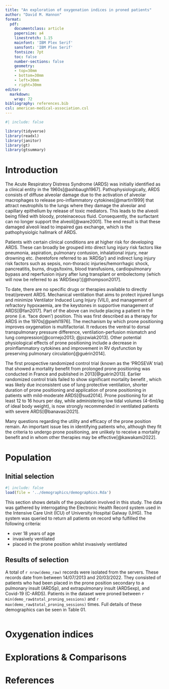 ```yaml
---
title: "An exploration of oxygenation indices in proned patients"
author: "David M. Hannon"
format:
  pdf:
    documentclass: article
    papersize: a4
    linestretch: 1.15
    mainfont: 'IBM Plex Serif'
    sansfont: 'IBM Plex Serif'
    fontsize: 7pt
    toc: false
    number-sections: false
    geometry: 
    - top=30mm
    - bottom=30mm
    - left=30mm
    - right=30mm
editor: 
  markdown: 
    wrap: 72
bibliography: references.bib
csl: american-medical-association.csl
---
```


```r
#| include: false

library(tidyverse)
library(readxl)
library(janitor)
library(gt)
library(gtsummary)
```


# Introduction

The Acute Respiratory Distress Syndrome (ARDS) was initially identified
as a clinical entity in the 1960s[@ashbaugh1967]. Pathophysiologically,
ARDS consists of diffuse alveolar damage due to the activation of
alveolar macrophages to release pro-inflammatory cytokines[@martin1999]
that attract neutrophils to the lungs where they damage the alveolar and
capillary epithelium by release of toxic mediators. This leads to the
alveoli being filled with bloody, proteinaceous fluid. Consequently, the
surfactant can no longer support the alveoli[@ware2001]. The end result
is that these damaged alveoli lead to impaired gas exchange, which is
the pathophysiolgic hallmark of ARDS.

Patients with certain clinical conditions are at higher risk for
developing ARDS. These can broadly be grouped into direct lung injury
risk factors like pneumonia, aspiration, pulmonary contusion,
inhalational injury, near drowning etc. (heretofore referred to as
'ARDSp') and indirect lung injury risk factors such as sepsis,
non-thoracic injuries/hemorrhagic shock, pancreatitis, burns,
drugs/toxins, blood transfusions, cardiopulmonary bypass and reperfusion
injury after lung transplant or embolectomy (which will now be referred
to as 'ARDSexp')[@thompson2017].

To date, there are no specific drugs or therapies available to directly
treat/prevent ARDS. Mechanical ventilation that aims to protect injured
lungs and minimize Ventilator Induced Lung Injury (VILI), and management
of refractory hypoxaemia, are the keystones in supportive management of
ARDS[@fan2017]. Part of the above can include placing a patient in the
prone (i.e. 'face down') position. This was first described as a therapy
for ARDS in the 1970s[@piehl1976]. The mechanism by which prone
positioning improves oxygenation is multifactorial. It reduces the
ventral to dorsal transpulmonary pressure difference,
ventilation-perfusion mismatch and lung compression[@cornejo2013;
@jozwiak2013]. Other potential physiological effects of prone
positioning include a decrease in proinflammatory cytokines and
improvement in RV dysfunction by preserving pulmonary
circulation[@guérin2014].

The first prospective randomized control trial (known as the 'PROSEVA'
trial) that showed a mortality benefit from prolonged prone positioning
was conducted in France and published in 2013[@guérin2013]. Earlier
randomized control trials failed to show significant mortality benefit ,
which was likely due inconsistent use of lung protective ventilation,
shorter duration of prone positioning and application of prone
positioning in patients with mild-moderate ARDS[@sud2014]. Prone
positioning for at least 12 to 16 hours per day, while administering low
tidal volumes (4-6ml/kg of ideal body weight), is now strongly
recommended in ventilated patients with severe ARDS[@banavasi2021].

Many questions regarding the utility and efficacy of the prone position
remain. An important issue lies in identifying patients who, although
they fit the criteria to undergo prone positioning, are unlikely to
receive a mortality benefit and in whom other therapies may be
effective[@kawakami2022].

# Population
## Initial selection

```r
#| include: false
load(file = '../demographics/demographics.Rda')
```

This section shows details of the population involved in this study. The data was gathered by interrogating the Electronic Health Record system used in the Intensive Care Unit (ICU) of University Hospital Galway (UHG). The system was queried to return all patients on record whp fulfilled the following criteria:

- over 18 years of age
- invasively ventilated
- placed in the prone position whilst invasively ventilated

## Results of selection

A total of `r nrow(demo_raw)` records were isolated from the servers. These records date from between 14/07/2013 and 20/03/2022. They consisted of patients who had been placed in the prone position secondary to a pulmonary insult (ARDSp), and extrapulmonary insult (ARDSexp), and Covid-19 (C-ARDS). Patients in the dataset were proned between `r min(demo_raw$total_proning_sessions)` and `r max(demo_raw$total_proning_sessions)` times. Full details of these demographics can be seen in Table 01.

```r

```


# Oxygenation indices

# Explorations & Comparisons


\newpage
# References
